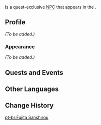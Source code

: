 {{Meta
<!-- Remove this template after adding the missing info -->
|missing_NPC_profile  = yes
}}
{{Character Infobox
|type             = Quest NPC
|image            = NPC Fujita Sanshirou.png
|region           = Inazuma
|location         = Inazuma
|affiliation      = Shogun's Army
|affiliation2     = Tenryou Commission
|title            = Spear Demon Fujita
}}
{{Lang|'''Fujita Sanshirou'''|ja=藤田三四郎|ja_rm=Fujita Sanshirou}} is a quest-exclusive [[NPC]] that appears in the {{Quest|Stillness, the Sublimation of Shadow}}.

==Profile==
<!-- detailed story/lore information goes here -->
''(To be added.)''

===Appearance===
''(To be added.)''

==Quests and Events==
{{Quests and Events}}

==Other Languages==
{{Other Languages
|default_hidden = 1
|en      = Fujita Sanshirou
|zhs     = 藤田三四郎
|zhs_rm  = Téngtián Sānsìláng
|zht     = 藤田三四郎
|zht_rm  = Téngtián Sānsìláng
|ja      = 藤田三四郎
|ja_rm   = Fujita Sanshirou
|ko      = //후지타 산시로//
|es      = Fujita Sanshirou
|fr      = Fujita Sanshirou
|ru      = Фудзита Сансиро
|th      = Fujita Sanshirou
|vi      = Fujita Sanshirou
|de      = Fujita Sanshirou
|id      = Fujita Sanshirou
|pt      = Fujita Sanshirou
|tr      = Fujita Sanshirou
|it      = Fujita Sanshirou
}}

==Change History==
{{Change History|2.0}}

[[pt-br:Fujita Sanshirou]]